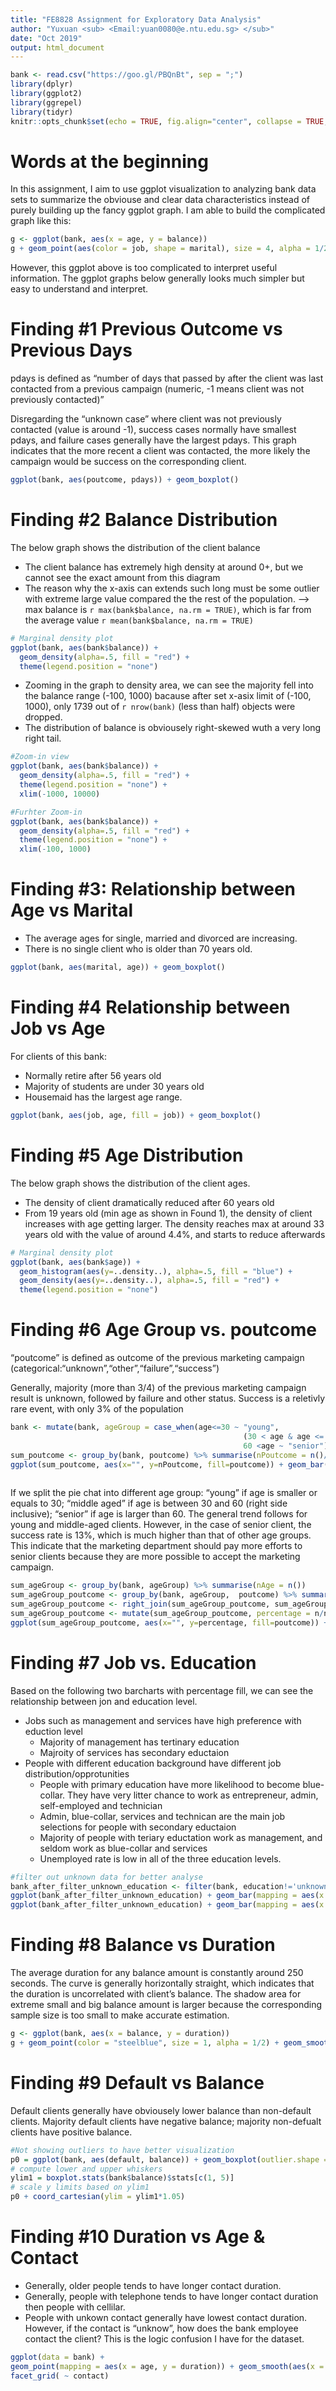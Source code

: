 ```yaml
---
title: "FE8828 Assignment for Exploratory Data Analysis"
author: "Yuxuan <sub> <Email:yuan0080@e.ntu.edu.sg> </sub>"
date: "Oct 2019"
output: html_document
---
```


```r
bank <- read.csv("https://goo.gl/PBQnBt", sep = ";")
library(dplyr)
library(ggplot2)
library(ggrepel)
library(tidyr)
knitr::opts_chunk$set(echo = TRUE, fig.align="center", collapse = TRUE, cache = TRUE)
```

# Words at the beginning

In this assignment, I aim to use ggplot visualization to analyzing bank data sets to summarize the obviouse and clear data characteristics instead of purely building up the fancy ggplot graph.
I am able to build the complicated graph like this: 
```r
g <- ggplot(bank, aes(x = age, y = balance)) 
g + geom_point(aes(color = job, shape = marital), size = 4, alpha = 1/2) + geom_smooth(method = "lm") + facet_grid(. ~ education) + geom_point(size = 0.1)
```

However, this ggplot above is too complicated to interpret useful information. The ggplot graphs below generally looks much simpler but easy to understand and interpret. 

# Finding #1 Previous Outcome vs Previous Days
pdays is defined as "number of days that passed by after the client was last contacted from a previous campaign (numeric, -1 means client was not previously contacted)"

Disregarding the "unknown case" where client was not previously contacted (value is around -1), success cases normally have smallest pdays, and failure cases generally have the largest pdays. This graph indicates that the more recent a client was contacted, the more likely the campaign would be success on the corresponding client.

```r
ggplot(bank, aes(poutcome, pdays)) + geom_boxplot()
```


# Finding #2 Balance Distribution

The below graph shows the distribution of the client balance 

* The client balance has extremely high density at around 0+, but we cannot see the exact amount from this diagram
* The reason why the x-axis can extends such long must be some outlier with extreme large value compared the the rest of the population. --> max balance is `r max(bank$balance, na.rm = TRUE)`, which is far from the average value `r mean(bank$balance, na.rm = TRUE)`

```r
# Marginal density plot
ggplot(bank, aes(bank$balance)) +
  geom_density(alpha=.5, fill = "red") + 
  theme(legend.position = "none")
```


* Zooming in the graph to density area, we can see the majority fell into the balance range (-100, 1000) bacause after set x-asix limit of (-100, 1000), only 1739 out of `r nrow(bank)` (less than half) objects were dropped. 
* The distribution of balance is obviousely right-skewed wuth a very long right tail.
```r
#Zoom-in view
ggplot(bank, aes(bank$balance)) +
  geom_density(alpha=.5, fill = "red") + 
  theme(legend.position = "none") + 
  xlim(-1000, 10000)

#Furhter Zoom-in
ggplot(bank, aes(bank$balance)) + 
  geom_density(alpha=.5, fill = "red") + 
  theme(legend.position = "none") + 
  xlim(-100, 1000)

```


# Finding #3: Relationship between Age vs Marital

* The average ages for single, married and divorced are increasing.
* There is no single client who is older than 70 years old.

```r
ggplot(bank, aes(marital, age)) + geom_boxplot()
```

# Finding #4 Relationship between Job vs Age

For clients of this bank: 

* Normally retire after 56 years old
* Majority of students are under 30 years old
* Housemaid has the largest age range.

```r
ggplot(bank, aes(job, age, fill = job)) + geom_boxplot()
```


# Finding #5 Age Distribution

The below graph shows the distribution of the client ages. 

* The density of client dramatically reduced after 60 years old
* From 19 years old (min age as shown in Found 1), the density of client increases with age getting larger. The density reaches max at around 33 years old with the value of around 4.4%, and starts to reduce afterwards

```r
# Marginal density plot
ggplot(bank, aes(bank$age)) + 
  geom_histogram(aes(y=..density..), alpha=.5, fill = "blue") + 
  geom_density(aes(y=..density..), alpha=.5, fill = "red") +
  theme(legend.position = "none")
```

# Finding #6 Age Group vs. poutcome

"poutcome" is defined as outcome of the previous marketing campaign (categorical:“unknown”,“other”,“failure”,“success”)

Generally, majority (more than 3/4) of the previous marketing campaign result is unknown, followed by failure and other status. Success is a reletivly rare event, with only 3% of the population

```r
bank <- mutate(bank, ageGroup = case_when(age<=30 ~ "young", 
                                                    (30 < age & age <= 60) ~"middle aged",
                                                    60 <age ~ "senior"))
sum_poutcome <- group_by(bank, poutcome) %>% summarise(nPoutcome = n()/nrow(bank))
ggplot(sum_poutcome, aes(x="", y=nPoutcome, fill=poutcome)) + geom_bar(width = 1, stat = "identity") + coord_polar("y", start=0) + geom_text(aes(label = paste0(round(nPoutcome*100), "%")), position = position_stack(vjust = 0.5))
 
```

If we split the pie chat into different age group: "young" if age is smaller or equals to 30; "middle aged" if age is between 30 and 60 (right side inclusive); "senior" if age is larger than 60.
The general trend follows for young and middle-aged clients. However, in the case of senior client, the success rate is 13%, which is much higher than that of other age groups. 
This indicate that the marketing department should pay more efforts to senior clients because they are more possible to accept the marketing campaign. 

```r
sum_ageGroup <- group_by(bank, ageGroup) %>% summarise(nAge = n())
sum_ageGroup_poutcome <- group_by(bank, ageGroup,  poutcome) %>% summarise(n = n())
sum_ageGroup_poutcome <- right_join(sum_ageGroup_poutcome, sum_ageGroup, by = "ageGroup") 
sum_ageGroup_poutcome <- mutate(sum_ageGroup_poutcome, percentage = n/nAge)
ggplot(sum_ageGroup_poutcome, aes(x="", y=percentage, fill=poutcome)) + geom_bar(width = 1, stat = "identity") + coord_polar("y", start=0)  + geom_text(aes(label = paste0(round(percentage*100), "%")), position = position_stack(vjust = 0.5)) + facet_grid( ~ ageGroup)

```

# Finding #7 Job vs. Education

Based on the following two barcharts with percentage fill, we can see the relationship between jon and education level.

* Jobs such as management and services have high preference with eduction level
  + Majority of management has tertinary education
  + Majroity of services has secondary eductaion

* People with different education background have different job distribution/opprotunities
  + People with primary education have more likelihood to become blue-collar. They have very litter chance to work as entrepreneur, admin, self-employed and technician
  + Admin, blue-collar, services and technican are the main job selections for people with secondary eductaion
  + Majority of people with teriary eductation work as management, and seldom work as blue-collar and services
  + Unemployed rate is low in all of the three education levels.

```r
#filter out unknown data for better analyse
bank_after_filter_unknown_education <- filter(bank, education!='unknown'&job!='unknown')
ggplot(bank_after_filter_unknown_education) + geom_bar(mapping = aes(x = job, fill = education),position = "fill")
ggplot(bank_after_filter_unknown_education) + geom_bar(mapping = aes(x = education, fill = job),position = "fill")
```


# Finding #8 Balance vs Duration

The average duration for any balance amount is constantly around 250 seconds.
The curve is generally horizontally straight, which indicates that the duration is uncorrelated with client's balance.
The shadow area for extreme small and big balance amount is larger because the corresponding sample size is too small to make accurate estimation.

```r
g <- ggplot(bank, aes(x = balance, y = duration))
g + geom_point(color = "steelblue", size = 1, alpha = 1/2) + geom_smooth()
```

# Finding #9 Default vs Balance

Default clients generally have obviousely lower balance than non-default clients.
Majority default clients have negative balance; majority non-defualt clients have positive balance.

```r
#Not showing outliers to have better visualization
p0 = ggplot(bank, aes(default, balance)) + geom_boxplot(outlier.shape = NA) 
# compute lower and upper whiskers
ylim1 = boxplot.stats(bank$balance)$stats[c(1, 5)]
# scale y limits based on ylim1
p0 + coord_cartesian(ylim = ylim1*1.05)
```

# Finding #10 Duration vs Age & Contact

* Generally, older people tends to have longer contact duration.
* Generally, people with telephone tends to have longer contact duration then people with cellilar.
* People with unkown contact generally have lowest contact duration. However, if the contact is "unknow", how does the bank employee contact the client? This is the logic confusion I have for the dataset. 

```r
ggplot(data = bank) +
geom_point(mapping = aes(x = age, y = duration)) + geom_smooth(aes(x = age, y = balance), method = 'lm') +
facet_grid( ~ contact)
```

